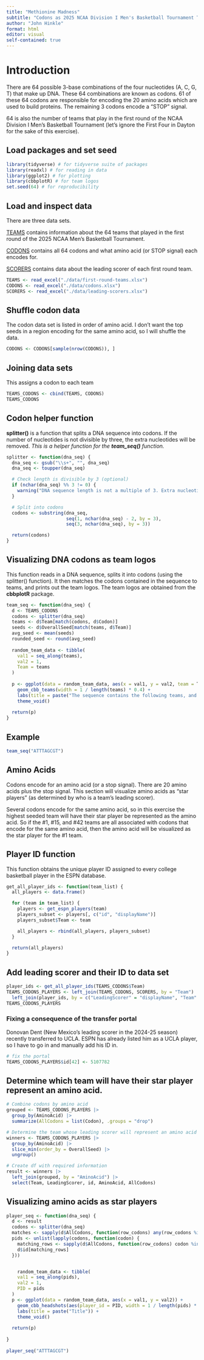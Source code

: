 ```yaml
---
title: "Methionine Madness"
subtitle: "Codons as 2025 NCAA Division I Men's Basketball Tournament Teams"
author: "John Hinkle"
format: html
editor: visual
self-contained: true
---
```


# Introduction

There are 64 possible 3-base combinations of the four nucleotides (A, C, G, T) that make up DNA. These 64 combinations are known as codons. 61 of these 64 codons are responsible for encoding the 20 amino acids which are used to build proteins. The remaining 3 codons encode a "STOP" signal.

64 is also the number of teams that play in the first round of the NCAA Division I Men's Basketball Tournament (let's ignore the First Four in Dayton for the sake of this exercise).

## Load packages and set seed

```r
library(tidyverse) # for tidyverse suite of packages
library(readxl) # for reading in data
library(ggplot2) # for plotting
library(cbbplotR) # for team logos
set.seed(64) # for reproducibility
```

## Load and inspect data

There are three data sets.

[TEAMS]{.underline} contains information about the 64 teams that played in the first round of the 2025 NCAA Men's Basketball Tournament.

[CODONS]{.underline} contains all 64 codons and what amino acid (or STOP signal) each encodes for.

[SCORERS]{.underline} contains data about the leading scorer of each first round team.

```r
TEAMS <- read_excel("./data/first-round-teams.xlsx")
CODONS <- read_excel("./data/codons.xlsx")
SCORERS <- read_excel("./data/leading-scorers.xlsx")
```

## Shuffle codon data

The codon data set is listed in order of amino acid. I don't want the top seeds in a region encoding for the same amino acid, so I will shuffle the data.

```r
CODONS <- CODONS[sample(nrow(CODONS)), ]
```

## Joining data sets

This assigns a codon to each team

```r
TEAMS_CODONS <- cbind(TEAMS, CODONS)
TEAMS_CODONS
```

## Codon helper function

**splitter()** is a function that splits a DNA sequence into codons. If the number of nucleotides is not divisible by three, the extra nucleotides will be removed. *This is a helper function for the **team_seq()** function.*

```r
splitter <- function(dna_seq) {
  dna_seq <- gsub("\\s+", "", dna_seq)
  dna_seq <- toupper(dna_seq)

  # Check length is divisible by 3 (optional)
  if (nchar(dna_seq) %% 3 != 0) {
    warning("DNA sequence length is not a multiple of 3. Extra nucleotides will be removed!")
  }

  # Split into codons
  codons <- substring(dna_seq,
                      seq(1, nchar(dna_seq) - 2, by = 3), 
                      seq(3, nchar(dna_seq), by = 3))

  return(codons)
}
```

## Visualizing DNA codons as team logos

This function reads in a DNA sequence, splits it into codons (using the splitter() function). It then matches the codons contained in the sequence to teams, and prints out the team logos. The team logos are obtained from the **cbbplotR** package.

```r
team_seq <- function(dna_seq) {
  d <- TEAMS_CODONS
  codons <- splitter(dna_seq)
  teams <- d$Team[match(codons, d$Codon)]
  seeds <- d$OverallSeed[match(teams, d$Team)]
  avg_seed <- mean(seeds)
  rounded_seed <- round(avg_seed)
  
  random_team_data <- tibble(
    val1 = seq_along(teams),
    val2 = 1,
    Team = teams
  )
  
  p <- ggplot(data = random_team_data, aes(x = val1, y = val2, team = Team)) +
    geom_cbb_teams(width = 1 / length(teams) * 0.4) +
    labs(title = paste("The sequence contains the following teams, and the average overall seed is", rounded_seed)) +
    theme_void()
  
  return(p)
}
```

## Example

```r
team_seq("ATTTAGCGT")
```

## Amino Acids

Codons encode for an amino acid (or a stop signal). There are 20 amino acids plus the stop signal. This section will visualize amino acids as "star players" (as determined by who is a team's leading scorer).

Several codons encode for the same amino acid, so in this exercise the highest seeded team will have their star player be represented as the amino acid. So if the #1, #15, and #42 teams are all associated with codons that encode for the same amino acid, then the amino acid will be visualized as the star player for the #1 team.

## Player ID function

This function obtains the unique player ID assigned to every college basketball player in the ESPN database.

```r
get_all_player_ids <- function(team_list) {
  all_players <- data.frame()

  for (team in team_list) {
    players <- get_espn_players(team)
    players_subset <- players[, c("id", "displayName")]
    players_subset$Team <- team

    all_players <- rbind(all_players, players_subset)
  }

  return(all_players)
}
```

## Add leading scorer and their ID to data set

```r
player_ids <- get_all_player_ids(TEAMS_CODONS$Team)
TEAMS_CODONS_PLAYERS <- left_join(TEAMS_CODONS, SCORERS, by = "Team") |> 
  left_join(player_ids, by = c("LeadingScorer" = "displayName", "Team" = "Team"))
TEAMS_CODONS_PLAYERS
```

### Fixing a consequence of the transfer portal

Donovan Dent (New Mexico's leading scorer in the 2024-25 season) recently transferred to UCLA. ESPN has already listed him as a UCLA player, so I have to go in and manually add his ID in.

```r
# fix the portal
TEAMS_CODONS_PLAYERS$id[42] <- 5107782
```

## Determine which team will have their star player represent an amino acid.

```r
# Combine codons by amino acid
grouped <- TEAMS_CODONS_PLAYERS |>
  group_by(AminoAcid) |>
  summarize(AllCodons = list(Codon), .groups = "drop")

# Determine the team whose leading scorer will represent an amino acid
winners <- TEAMS_CODONS_PLAYERS |>
  group_by(AminoAcid) |>
  slice_min(order_by = OverallSeed) |>
  ungroup()

# Create df with required information
result <- winners |>
  left_join(grouped, by = "AminoAcid") |>
  select(Team, LeadingScorer, id, AminoAcid, AllCodons)
```

## Visualizing amino acids as star players

```r
player_seq <- function(dna_seq) {
  d <- result
  codons <- splitter(dna_seq)
  matches <- sapply(d$AllCodons, function(row_codons) any(row_codons %in% codons))
  pids <- unlist(lapply(codons, function(codon) {
    matching_rows <- sapply(d$AllCodons, function(row_codons) codon %in% row_codons)
    d$id[matching_rows]
  }))


    random_team_data <- tibble(
    val1 = seq_along(pids),
    val2 = 1,
    PID = pids
  ) 
  p <- ggplot(data = random_team_data, aes(x = val1, y = val2)) +
    geom_cbb_headshots(aes(player_id = PID, width = 1 / length(pids) * 0.4)) +
    labs(title = paste("Title")) +
    theme_void()
  
  return(p)
  
}
  
player_seq("ATTTAGCGT")
```
